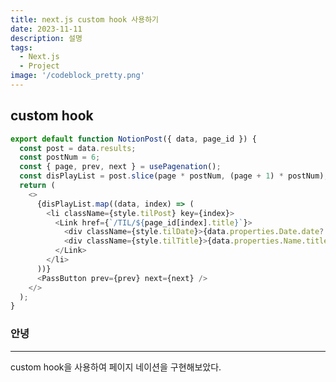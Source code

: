 ```yaml
---
title: next.js custom hook 사용하기
date: 2023-11-11
description: 설명
tags:
  - Next.js
  - Project
image: '/codeblock_pretty.png'
---
```


## custom hook

```js title="NotionPost.tsx" js caption="커스텀훅 적용 코드 showLineNumbers"
export default function NotionPost({ data, page_id }) {
  const post = data.results;
  const postNum = 6;
  const { page, prev, next } = usePagenation();
  const disPlayList = post.slice(page * postNum, (page + 1) * postNum);
  return (
    <>
      {disPlayList.map((data, index) => (
        <li className={style.tilPost} key={index}>
          <Link href={`/TIL/${page_id[index].title}`}>
            <div className={style.tilDate}>{data.properties.Date.date?.start}</div>
            <div className={style.tilTitle}>{data.properties.Name.title[0]?.plain_text}</div>
          </Link>
        </li>
      ))}
      <PassButton prev={prev} next={next} />
    </>
  );
}
```

### 안녕

---

custom hook을 사용하여 페이지 네이션을 구현해보았다.
